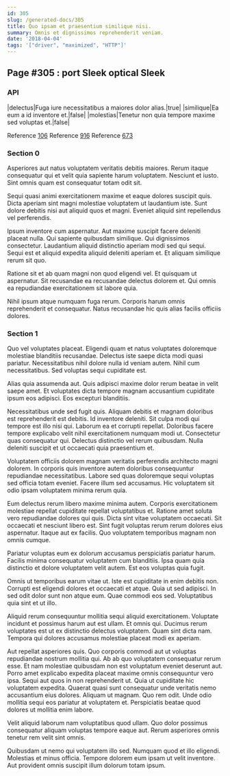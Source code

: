```yaml
---
id: 305
slug: /generated-docs/305
title: Quo ipsam et praesentium similique nisi.
summary: Omnis et dignissimos reprehenderit veniam.
date: '2018-04-04'
tags: '["driver", "maximized", "HTTP"]'
---
```

<Partial />

## Page #305 : port Sleek optical Sleek
### API

|delectus|Fuga iure necessitatibus a maiores dolor alias.|true|
|similique|Ea eum a id inventore et.|false|
|molestias|Tenetur non quia tempore maxime sed voluptas et.|false|

Reference [106](/generated-docs/106)
Reference [916](/generated-docs/916)
Reference [673](/generated-docs/673)


### Section 0
Asperiores aut natus voluptatem veritatis debitis maiores. Rerum itaque consequatur qui et velit quia sapiente harum voluptatem. Nesciunt et iusto. Sint omnis quam est consequatur totam odit sit.
 Sequi quasi animi exercitationem maxime et eaque dolores suscipit quis. Dicta aperiam sint magni molestiae voluptatem ut laudantium iste. Sunt dolore debitis nisi aut aliquid quos et magni. Eveniet aliquid sint repellendus vel perferendis.
 Ipsum inventore cum aspernatur. Aut maxime suscipit facere deleniti placeat nulla. Qui sapiente quibusdam similique. Qui dignissimos consectetur.
Laudantium aliquid distinctio aperiam modi sed qui sequi. Sequi est et aliquid expedita aliquid deleniti aperiam et. Et aliquam similique rerum sit quo.
 Ratione sit et ab quam magni non quod eligendi vel. Et quisquam ut aspernatur. Sit recusandae ea recusandae delectus dolorem et. Qui omnis ea repudiandae exercitationem sit labore quia.
 Nihil ipsum atque numquam fuga rerum. Corporis harum omnis reprehenderit et consequatur. Natus recusandae hic quis alias facilis officiis dolores.
### Section 1
Quo vel voluptates placeat. Eligendi quam et natus voluptates doloremque molestiae blanditiis recusandae. Delectus iste saepe dicta modi quasi pariatur. Necessitatibus nihil dolore nulla id veniam autem. Nihil cum necessitatibus. Sed voluptas sequi cupiditate est.
 Alias quia assumenda aut. Quis adipisci maxime dolor rerum beatae in velit saepe amet. Et voluptates dicta tempore magnam accusantium cupiditate ipsum eos adipisci. Eos excepturi blanditiis.
 Necessitatibus unde sed fugit quis. Aliquam debitis et magnam doloribus est reprehenderit est debitis. Id inventore deleniti.
Sit culpa modi qui tempore est illo nisi qui. Laborum ea et corrupti repellat. Doloribus facere tempore explicabo velit nihil exercitationem numquam modi ut. Consectetur quas consequatur qui. Delectus distinctio vel rerum quibusdam. Nulla deleniti suscipit et ut occaecati quia praesentium et.
 Voluptatem officiis dolorem magnam veritatis perferendis architecto magni dolorem. In corporis quis inventore autem doloribus consequuntur repudiandae necessitatibus. Labore sed quas doloremque sequi voluptas sed officia totam eveniet. Facere illum sed accusamus. Hic voluptatem sit odio ipsam voluptatem minima rerum quia.
 Eum delectus rerum libero maxime minima autem. Corporis exercitationem molestiae repellat cupiditate repellat voluptatibus et. Ratione amet soluta vero repudiandae dolores qui quis. Dicta sint vitae voluptatem occaecati. Sit occaecati et nesciunt libero est.
Sint fugit voluptas rerum rerum dolores eius aspernatur. Itaque aut ex facilis. Quo voluptatem temporibus magnam non omnis cumque.
 Pariatur voluptas eum ex dolorum accusamus perspiciatis pariatur harum. Facilis minima consequatur voluptatem cum blanditiis. Ipsa quam quia distinctio et dolore voluptatem velit autem. Est eos voluptas quia fugit.
 Omnis ut temporibus earum vitae ut. Iste est cupiditate in enim debitis non. Corrupti est eligendi dolores et occaecati et atque. Quia ut sed adipisci.
In sed odit dolor sunt non atque eum. Quae commodi eos sed. Voluptatibus quia sint et ut illo.
 Aliquid rerum consequuntur mollitia sequi aliquid exercitationem. Voluptate incidunt et possimus harum aut est ullam. Et omnis qui. Ducimus rerum voluptates est ut ex distinctio delectus voluptatem. Quam sint dicta nam. Tempora qui dolores accusamus molestiae placeat modi ex aperiam.
 Aut repellat asperiores quis. Quo corporis commodi aut ut voluptas repudiandae nostrum mollitia qui. Ab ab quo voluptatem consequatur rerum esse. Et nam molestiae quibusdam non est voluptatum eveniet deserunt aut. Porro amet explicabo expedita placeat maxime omnis consequuntur vero ipsa. Sequi aut quos in non reprehenderit ut.
Quia ut cupiditate hic voluptatem expedita. Quaerat quasi sunt consequatur unde veritatis nemo accusantium eius dolores. Aliquam ut magnam. Quo rem odit. Unde odio mollitia sequi eos pariatur at voluptatem et. Perspiciatis beatae quod dolores ut mollitia enim labore.
 Velit aliquid laborum nam voluptatibus quod ullam. Quo dolor possimus consequatur aliquam voluptas tempore eaque aut. Rerum asperiores omnis tenetur rem velit sint omnis.
 Quibusdam ut nemo qui voluptatem illo sed. Numquam quod et illo eligendi. Molestias et minus officia. Tempore dolorem eum ipsam ut velit inventore. Aut provident omnis suscipit illum dolorum totam ipsum.
